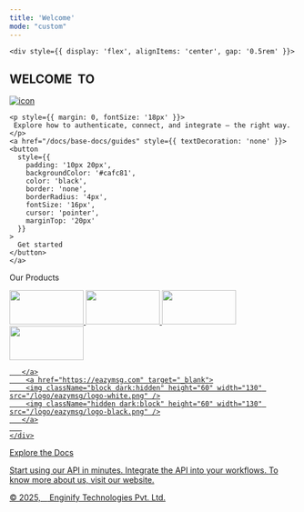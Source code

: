 ---
title: 'Welcome'
mode: "custom"
---

<div 
  style={{
    height: '530px',
    display: 'flex',
    alignItems: 'center',
    justifyContent: 'center',
    textAlign: 'center',
    color: 'white',
  }}
  
>
  <div
    style={{
      display: 'flex',
      flexDirection: 'column',
      alignItems: 'center',
      gap: '10px'
    }}
  >

    <div style={{ display: 'flex', alignItems: 'center', gap: '0.5rem' }}>
  <h2 style={{fontSize:'45px',marginTop:'10px'}}>WELCOME &nbsp;TO </h2>
  <a href="https://enginify.in"> 
  <img src="/logo/enginify_logo.png" alt="icon"/> </a>
</div>

    <p style={{ margin: 0, fontSize: '18px' }}>
     Explore how to authenticate, connect, and integrate — the right way.
    </p>
    <a href="/docs/base-docs/guides" style={{ textDecoration: 'none' }}>
    <button
      style={{
        padding: '10px 20px',
        backgroundColor: '#cafc81',
        color: 'black',
        border: 'none',
        borderRadius: '4px',
        fontSize: '16px',
        cursor: 'pointer',
        marginTop: '20px'
      }}
    >
      Get started
    </button>
    </a>
  </div>
</div>


<p className="text-center mt-20 mb-10 text-[20px] text-[#000000]  dark:text-white">
  Our Products
</p>

<div className="flex justify-center mb-40" >
    <div className="flex justify-center gap-[200px]" >
       <a href="https://eazype.com" target="_blank">
        <img className="block dark:hidden" height="60" width="130" src="/logo/eazypay/logo-white.png" />
        <img className="hidden dark:block" height="60" width="130" src="/logo/eazypay/logo-black.png" />
       </a>
        <a href="https://infopass.in" target="_blank">
        <img className="block dark:hidden" height="60" width="130" src="/logo/infopass/logo-white.png" />
        <img className="hidden dark:block" height="60" width="130" src="/logo/infopass/logo-black.png" />

       </a>
        <a href="https://eazymsg.com" target="_blank">
        <img className="block dark:hidden" height="60" width="130" src="/logo/eazymsg/logo-white.png" />
        <img className="hidden dark:block" height="60" width="130" src="/logo/eazymsg/logo-black.png" />
       </a>
       
    </div>
</div>


<p className="text-center mt-24 mb-7 text-[25px] text-[#000000] dark:text-white">
   Explore the Docs
</p>

<div className="flex justify-center mb-16 " >
     <div>
        <CardGroup cols={3}>
          <Card
             title="Quickstart"
             icon="play"
             href="/docs/base-docs/guides"
             arrow="true"
          >
             Start using our API in minutes.
          </Card>
          <Card
             title="API Reference"
             icon="webhook"
             href="/api-reference/introduction"
             arrow="true"
          >
             Integrate the API into your workflows.
          </Card>
          <Card
             title="Go to our website"
             icon="globe"
             href="https://enginify.in/"
             arrow="true"
          >
             To know more about us, visit our website.
          </Card>
        </CardGroup>
    </div>
</div>

<p style={{
  color: 'white',
  textAlign: 'center',
  marginTop: '100px',
  marginBottom: '20px',
  display: 'flex',
  justifyContent: 'center',
  alignItems:'center'
}}>© 2025, &nbsp;&nbsp;<a href="https://enginify.in"> Enginify Technologies Pvt. Ltd. </a></p>
